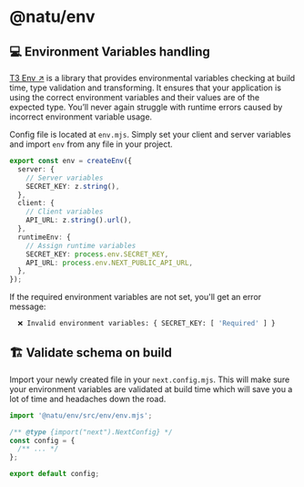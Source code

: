 # @natu/env

## 💻 Environment Variables handling

[T3 Env ↗](https://env.t3.gg/) is a library that provides environmental variables checking at build time, type validation and transforming. It ensures that your application is using the correct environment variables and their values are of the expected type. You’ll never again struggle with runtime errors caused by incorrect environment variable usage.

Config file is located at `env.mjs`. Simply set your client and server variables and import `env` from any file in your project.

```ts
export const env = createEnv({
  server: {
    // Server variables
    SECRET_KEY: z.string(),
  },
  client: {
    // Client variables
    API_URL: z.string().url(),
  },
  runtimeEnv: {
    // Assign runtime variables
    SECRET_KEY: process.env.SECRET_KEY,
    API_URL: process.env.NEXT_PUBLIC_API_URL,
  },
});
```

If the required environment variables are not set, you'll get an error message:

```sh
  ❌ Invalid environment variables: { SECRET_KEY: [ 'Required' ] }
```

## 🏗️ Validate schema on build

Import your newly created file in your `next.config.mjs`. This will make sure your environment variables are validated at build time which will save you a lot of time and headaches down the road.

```ts
import '@natu/env/src/env/env.mjs';

/** @type {import("next").NextConfig} */
const config = {
  /** ... */
};

export default config;
```
